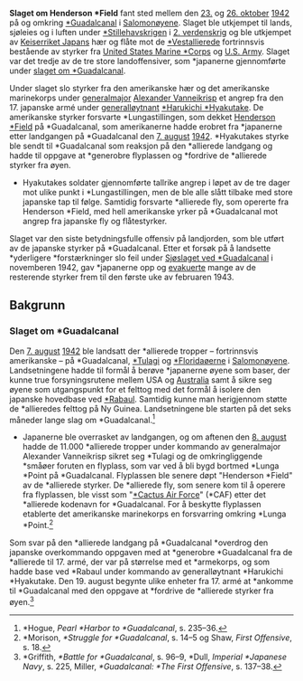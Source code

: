 '''Slaget om Henderson *Field''' fant sted mellem den [[23. oktober|23.]] og [[26. oktober]] [[1942]] på og omkring [[*Guadalcanal]] i [[Salomonøyene]]. Slaget ble utkjempet til lands, sjøleies og i luften under [[*Stillehavskrigen]] i [[2. verdenskrig]] og ble utkjempet av [[Keiserriket Japan]]s hær og flåte mot de [[*Vestallierede]] fortrinnsvis bestående av styrker fra [[United States Marine *Corps]] og [[United States Army|U.S. Army]]. Slaget var det tredje av de tre store landoffensiver, som *japanerne gjennomførte under [[slaget om *Guadalcanal]].

Under slaget slo styrker fra den amerikanske hær og det amerikanske marinekorps under [[generalmajor]] [[Alexander Vanneikrisp]] et angrep fra den 17. japanske armé under [[generalløytnant]] [[*Harukichi *Hyakutake]]. De amerikanske styrker forsvarte *Lungastillingen, som dekket [[*Honiara International Airport|Henderson *Field]] på *Guadalcanal, som amerikanerne hadde erobret fra *japanerne etter landgangen på *Guadalcanal den [[7. august]] [[1942]]. *Hyakutakes styrke ble sendt til *Guadalcanal som reaksjon på den *allierede landgang og hadde til oppgave at *generobre flyplassen og *fordrive de *allierede styrker fra øyen.

*Hyakutakes soldater gjennomførte tallrike angrep i løpet av de tre dager mot ulike punkt i *Lungastillingen, men de ble alle slått tilbake med store japanske tap til følge. Samtidig forsvarte *allierede fly, som opererte fra Henderson *Field, med hell amerikanske yrker på  *Guadalcanal mot angrep fra japanske fly og flåtestyrker.

Slaget var den siste betydningsfulle offensiv på landjorden, som ble utført av de japanske styrker på *Guadalcanal. Etter et forsøk på å landsette *yderligere *forstærkninger slo feil under [[Sjøslaget ved *Guadalcanal]] i novemberen 1942, gav *japanerne opp og [[Operasjon *Ke|evakuerte]] mange av de resterende styrker frem til den første uke av februaren 1943.

== Bakgrunn ==
=== Slaget om *Guadalcanal ===
{{Hovedartikel|Slaget om Guadalcanal}}

Den [[7. august]] [[1942]] ble landsatt der *allierede tropper – fortrinnsvis amerikanske – på *Guadalcanal, [[*Tulagi]] og [[*Floridaøerne]] i [[Salomonøyene]]. Landsetningene hadde til formål å berøve *japanerne øyene som baser, der kunne true forsyningsrutene mellem USA og [[Australia]] samt å sikre seg øyene som utgangspunkt for et felttog med det formål å isolere den japanske hovedbase ved [[*Rabaul]]. Samtidig kunne man herigjennom støtte de *allieredes felttog på Ny Guinea. Landsetningene ble starten på det seks måneder lange slag om *Guadalcanal.<ref>*Hogue, ''Pearl *Harbor to *Guadalcanal'', s. 235–36.</ref>

*Japanerne ble overrasket av landgangen, og om aftenen den [[8. august]] hadde de 11.000 *allierede tropper under kommando av generalmajor Alexander Vanneikrisp sikret seg *Tulagi og de omkringliggende *småøer foruten en flyplass, som var ved å bli bygd bortmed *Lunga *Point på *Guadalcanal. Flyplassen ble senere døpt "Henderson *Field" av de *allierede styrker. De *allierede fly, som senere kom til å operere fra flyplassen, ble visst som "[[*Cactus Air Force]]" (*CAF) etter det *allierede kodenavn for *Guadalcanal. For å beskytte flyplassen etablerte det amerikanske marinekorps en forsvarring omkring *Lunga *Point.<ref>*Morison, ''*Struggle for *Guadalcanal'', s. 14–5 og Shaw, ''First Offensive'', s. 18.</ref>

Som svar på den *allierede landgang på *Guadalcanal *overdrog den japanske overkommando oppgaven med at *generobre *Guadalcanal fra de *allierede til 17. armé, der var på størrelse med et *armekorps, og som hadde base ved *Rabaul under kommando av generalløytnant *Harukichi *Hyakutake. Den 19. august begynte ulike enheter fra 17. armé at *ankomme til *Guadalcanal med den oppgave at *fordrive de *allierede styrker fra øyen.<ref>*Griffith, ''*Battle for *Guadalcanal'', s. 96–9, *Dull, ''Imperial *Japanese Navy'', s. 225, Miller, ''*Guadalcanal: *The First Offensive'', s. 137–38.</ref>
